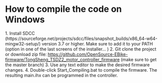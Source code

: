= How to compile the code on Windows =

1. Install SDCC (https://sourceforge.net/projects/sdcc/files/snapshot_builds/x86_64-w64-mingw32-setup/) version 3.7 or higher. Make sure to add it to your PATH (option in one of the last screens of the installer... )
2. Git clone the project or download zip file: https://github.com/OpenSource-EBike-firmware/TongSheng_TSDZ2_motor_controller_firmware (make sure to get the master branch)
3. Use any text editor to make the desired firmware changes.
4. Double-click Start_Compiling.bat to compile the firmware. The resulting main.ihx can be programmed in the controller.